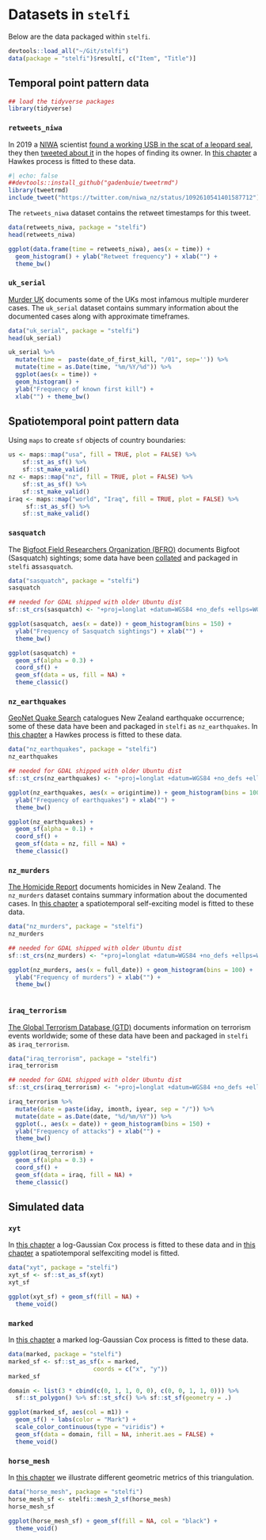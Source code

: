 # Datasets in `stelfi` {#data}

Below are the data packaged within `stelfi`.

```r
devtools::load_all("~/Git/stelfi")
data(package = "stelfi")$result[, c("Item", "Title")]
```


## Temporal point pattern data


```r
## load the tidyverse packages
library(tidyverse)
```

### `retweets_niwa`  {-}

In 2019 a [NIWA](https://niwa.co.nz/) scientist [found a working USB in the scat of a leopard seal](https://www.nzherald.co.nz/nz/news/article.cfm?c_id=1&objectid=12201147), they then [tweeted about it](https://twitter.com/niwa_nz/status/1092610541401587712) in the hopes of finding its owner. In [this chapter](#hawkes) a Hawkes process is fitted to these data.

```r
#| echo: false
##devtools::install_github("gadenbuie/tweetrmd")
library(tweetrmd)
include_tweet("https://twitter.com/niwa_nz/status/1092610541401587712")
```

The `retweets_niwa` dataset contains the retweet timestamps for this tweet.

```r
data(retweets_niwa, package = "stelfi")
head(retweets_niwa)
```


```r
ggplot(data.frame(time = retweets_niwa), aes(x = time)) + 
  geom_histogram() + ylab("Retweet frequency") + xlab("") +
  theme_bw()

```


### `uk_serial`  {-}

[Murder UK](http://www.murderuk.com/) documents some of the UKs most infamous multiple murderer cases. The `uk_serial` dataset contains summary information about the documented cases along with approximate timeframes.

```r
data("uk_serial", package = "stelfi")
head(uk_serial)
```


```r
uk_serial %>%
  mutate(time =  paste(date_of_first_kill, "/01", sep='')) %>%
  mutate(time = as.Date(time, "%m/%Y/%d")) %>%
  ggplot(aes(x = time)) + 
  geom_histogram() + 
  ylab("Frequency of known first kill") + 
  xlab("") + theme_bw()

```



## Spatiotemporal point pattern data



Using `maps` to create `sf` objects of country boundaries:

```r
us <- maps::map("usa", fill = TRUE, plot = FALSE) %>%
    sf::st_as_sf() %>%
    sf::st_make_valid()
nz <- maps::map("nz", fill = TRUE, plot = FALSE) %>%
    sf::st_as_sf() %>%
    sf::st_make_valid()
iraq <- maps::map("world", "Iraq", fill = TRUE, plot = FALSE) %>%
     sf::st_as_sf() %>%
    sf::st_make_valid()
```

### `sasquatch`  {-}

The [Bigfoot Field Researchers Organization (BFRO)](https://www.bfro.net/) documents Bigfoot (Sasquatch) sightings; some data have been [collated](https://data.world/timothyrenner/bfro-sightings-data) and packaged in `stelfi` as`sasquatch`.

```r
data("sasquatch", package = "stelfi")
sasquatch
```

```r
## needed for GDAL shipped with older Ubuntu dist
sf::st_crs(sasquatch) <- "+proj=longlat +datum=WGS84 +no_defs +ellps=WGS84 +towgs84=0,0,0" 
```

```r
ggplot(sasquatch, aes(x = date)) + geom_histogram(bins = 150) +
  ylab("Frequency of Sasquatch sightings") + xlab("") +
  theme_bw()
```

```r
ggplot(sasquatch) +  
  geom_sf(alpha = 0.3) + 
  coord_sf() + 
  geom_sf(data = us, fill = NA) + 
  theme_classic()
```


### `nz_earthquakes`  {-}

[GeoNet Quake Search](http://quakesearch.geonet.org.nz/) catalogues New Zealand earthquake occurrence; some of these data have been and packaged in `stelfi` as `nz_earthquakes`. In [this chapter](#hawkes) a Hawkes process is fitted to these data.


```r
data("nz_earthquakes", package = "stelfi")
nz_earthquakes
```

```r
## needed for GDAL shipped with older Ubuntu dist
sf::st_crs(nz_earthquakes) <- "+proj=longlat +datum=WGS84 +no_defs +ellps=WGS84 +towgs84=0,0,0" 
```

```r
ggplot(nz_earthquakes, aes(x = origintime)) + geom_histogram(bins = 100) +
  ylab("Frequency of earthquakes") + xlab("") +
  theme_bw()
```

```r
ggplot(nz_earthquakes) +  
  geom_sf(alpha = 0.1) + 
  coord_sf() + 
  geom_sf(data = nz, fill = NA) +
  theme_classic()
```

### `nz_murders`  {-}

[The Homicide Report](https://interactives.stuff.co.nz/2019/the-homicide-report/) documents homicides in New Zealand. The `nz_murders` dataset contains summary information about the documented cases.  In [this chapter](#hawkes) a spatiotemporal self-exciting model is fitted to these data.

```r
data("nz_murders", package = "stelfi")
nz_murders
```

```r
## needed for GDAL shipped with older Ubuntu dist
sf::st_crs(nz_murders) <- "+proj=longlat +datum=WGS84 +no_defs +ellps=WGS84 +towgs84=0,0,0" 
```

```r
ggplot(nz_murders, aes(x = full_date)) + geom_histogram(bins = 100) +
  ylab("Frequency of murders") + xlab("") +
  theme_bw()
```

```r

```

### `iraq_terrorism`  {-}

[The Global Terrorism Database (GTD)](http://www.start.umd.edu/gtd/) documents information on terrorism events worldwide; some of these data have been and packaged in `stelfi` as `iraq_terrorism`. 

```r
data("iraq_terrorism", package = "stelfi")
iraq_terrorism
```

```r
## needed for GDAL shipped with older Ubuntu dist
sf::st_crs(iraq_terrorism) <- "+proj=longlat +datum=WGS84 +no_defs +ellps=WGS84 +towgs84=0,0,0" 
```

```r
iraq_terrorism %>%
  mutate(date = paste(iday, imonth, iyear, sep = "/")) %>%
  mutate(date = as.Date(date, "%d/%m/%Y")) %>%
  ggplot(., aes(x = date)) + geom_histogram(bins = 150) +
  ylab("Frequency of attacks") + xlab("") +
  theme_bw()
```

```r
ggplot(iraq_terrorism) +  
  geom_sf(alpha = 0.3) + 
  coord_sf() + 
  geom_sf(data = iraq, fill = NA) +
  theme_classic()
```

## Simulated data

### `xyt`  {-}

In [this chapter](#lgcp) a log-Gaussian Cox process is fitted to these data and in [this chapter](#stelfi) a spatiotemporal selfexciting model is fitted.

```r
data("xyt", package = "stelfi")
xyt_sf <- sf::st_as_sf(xyt)
xyt_sf
```

```r
ggplot(xyt_sf) + geom_sf(fill = NA) +
  theme_void()
```


### `marked`  {-}

In [this chapter](#fit-marked) a marked log-Gaussian Cox process is fitted to these data.

```r
data(marked, package = "stelfi")
marked_sf <- sf::st_as_sf(x = marked,
                        coords = c("x", "y"))
marked_sf
```

```r
domain <- list(3 * cbind(c(0, 1, 1, 0, 0), c(0, 0, 1, 1, 0))) %>%
  sf::st_polygon() %>% sf::st_sfc() %>% sf::st_sf(geometry = .)

ggplot(marked_sf, aes(col = m1)) + 
  geom_sf() + labs(color = "Mark") +
  scale_color_continuous(type = "viridis") +
  geom_sf(data = domain, fill = NA, inherit.aes = FALSE) +
  theme_void()
```


### `horse_mesh` {-}

In [this chapter](#meshmetrics) we illustrate different geometric metrics of this triangulation.

```r
data("horse_mesh", package = "stelfi")
horse_mesh_sf <- stelfi::mesh_2_sf(horse_mesh)
horse_mesh_sf
```

```r
ggplot(horse_mesh_sf) + geom_sf(fill = NA, col = "black") +
  theme_void()
```